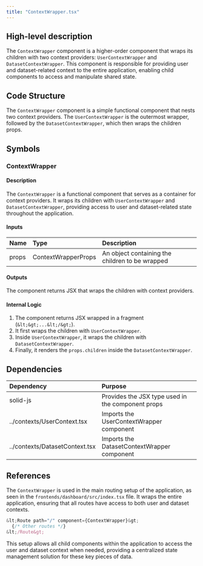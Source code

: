 ```yaml
---
title: "ContextWrapper.tsx"
---
```


## High-level description
The `ContextWrapper` component is a higher-order component that wraps its children with two context providers: `UserContextWrapper` and `DatasetContextWrapper`. This component is responsible for providing user and dataset-related context to the entire application, enabling child components to access and manipulate shared state.

## Code Structure
The `ContextWrapper` component is a simple functional component that nests two context providers. The `UserContextWrapper` is the outermost wrapper, followed by the `DatasetContextWrapper`, which then wraps the children props.

## Symbols

### ContextWrapper
#### Description
The `ContextWrapper` is a functional component that serves as a container for context providers. It wraps its children with `UserContextWrapper` and `DatasetContextWrapper`, providing access to user and dataset-related state throughout the application.

#### Inputs
| Name | Type | Description |
|:-----|:-----|:------------|
| props | ContextWrapperProps | An object containing the children to be wrapped |

#### Outputs
The component returns JSX that wraps the children with context providers.

#### Internal Logic
1. The component returns JSX wrapped in a fragment (`&lt;&gt;...&lt;/&gt;`).
2. It first wraps the children with `UserContextWrapper`.
3. Inside `UserContextWrapper`, it wraps the children with `DatasetContextWrapper`.
4. Finally, it renders the `props.children` inside the `DatasetContextWrapper`.

## Dependencies
| Dependency | Purpose |
|:-----------|:--------|
| solid-js | Provides the JSX type used in the component props |
| ../contexts/UserContext.tsx | Imports the UserContextWrapper component |
| ../contexts/DatasetContext.tsx | Imports the DatasetContextWrapper component |

## References
The `ContextWrapper` is used in the main routing setup of the application, as seen in the `frontends/dashboard/src/index.tsx` file. It wraps the entire application, ensuring that all routes have access to both user and dataset contexts.

```typescript
&lt;Route path="/" component={ContextWrapper}&gt;
  {/* Other routes */}
&lt;/Route&gt;
```

This setup allows all child components within the application to access the user and dataset context when needed, providing a centralized state management solution for these key pieces of data.